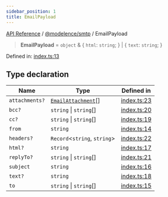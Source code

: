 ```yaml
---
sidebar_position: 1
title: EmailPayload
---
```


[API Reference](/api-reference/@modelence/smtp/type-aliases/../../../index) / [@modelence/smtp](/api-reference/@modelence/smtp/type-aliases/../index) / EmailPayload

> **EmailPayload** = `object` & \{ `html`: `string`; \} \| \{ `text`: `string`; \}

Defined in: [index.ts:13](https://github.com/modelence/modelence/blob/a1cb59344fac2bf473f8529d63492778a3f0ca41/packages/smtp/src/index.ts#L13)

## Type declaration

| Name | Type | Defined in |
| ------ | ------ | ------ |
| `attachments?` | [`EmailAttachment`](/api-reference/@modelence/smtp/type-aliases/EmailAttachment)[] | [index.ts:23](https://github.com/modelence/modelence/blob/a1cb59344fac2bf473f8529d63492778a3f0ca41/packages/smtp/src/index.ts#L23) |
| `bcc?` | `string` \| `string`[] | [index.ts:20](https://github.com/modelence/modelence/blob/a1cb59344fac2bf473f8529d63492778a3f0ca41/packages/smtp/src/index.ts#L20) |
| `cc?` | `string` \| `string`[] | [index.ts:19](https://github.com/modelence/modelence/blob/a1cb59344fac2bf473f8529d63492778a3f0ca41/packages/smtp/src/index.ts#L19) |
| `from` | `string` | [index.ts:14](https://github.com/modelence/modelence/blob/a1cb59344fac2bf473f8529d63492778a3f0ca41/packages/smtp/src/index.ts#L14) |
| `headers?` | `Record`\<`string`, `string`\> | [index.ts:22](https://github.com/modelence/modelence/blob/a1cb59344fac2bf473f8529d63492778a3f0ca41/packages/smtp/src/index.ts#L22) |
| `html?` | `string` | [index.ts:17](https://github.com/modelence/modelence/blob/a1cb59344fac2bf473f8529d63492778a3f0ca41/packages/smtp/src/index.ts#L17) |
| `replyTo?` | `string` \| `string`[] | [index.ts:21](https://github.com/modelence/modelence/blob/a1cb59344fac2bf473f8529d63492778a3f0ca41/packages/smtp/src/index.ts#L21) |
| `subject` | `string` | [index.ts:16](https://github.com/modelence/modelence/blob/a1cb59344fac2bf473f8529d63492778a3f0ca41/packages/smtp/src/index.ts#L16) |
| `text?` | `string` | [index.ts:18](https://github.com/modelence/modelence/blob/a1cb59344fac2bf473f8529d63492778a3f0ca41/packages/smtp/src/index.ts#L18) |
| `to` | `string` \| `string`[] | [index.ts:15](https://github.com/modelence/modelence/blob/a1cb59344fac2bf473f8529d63492778a3f0ca41/packages/smtp/src/index.ts#L15) |
